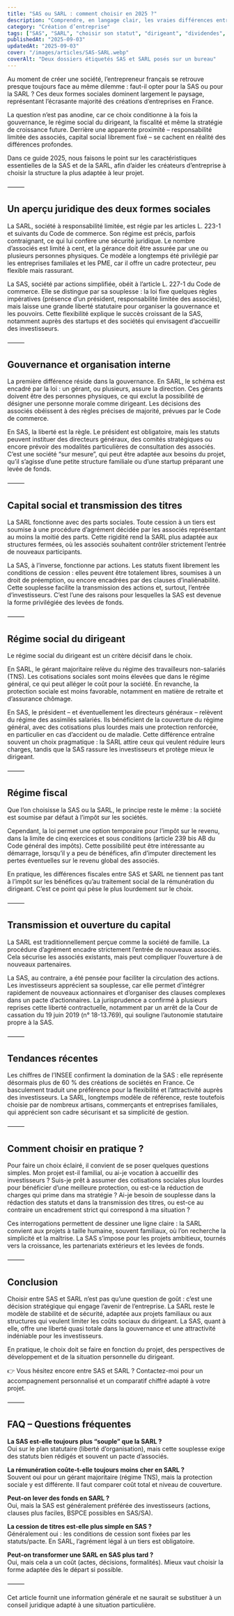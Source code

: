```yaml
---
title: "SAS ou SARL : comment choisir en 2025 ?"
description: "Comprendre, en langage clair, les vraies différences entre SAS et SARL : statut social du dirigeant, dividendes, gouvernance, investisseurs, coûts et conformité — avec points de droit utiles."
category: "Création d’entreprise"
tags: ["SAS", "SARL", "choisir son statut", "dirigeant", "dividendes", "gouvernance", "investisseurs"]
publishedAt: "2025-09-03"
updatedAt: "2025-09-03"
cover: "/images/articles/SAS-SARL.webp"
coverAlt: "Deux dossiers étiquetés SAS et SARL posés sur un bureau"
---
```




Au moment de créer une société, l’entrepreneur français se retrouve presque toujours face au même dilemme : faut-il opter pour la SAS ou pour la SARL ? Ces deux formes sociales dominent largement le paysage, représentant l’écrasante majorité des créations d’entreprises en France.

La question n’est pas anodine, car ce choix conditionne à la fois la gouvernance, le régime social du dirigeant, la fiscalité et même la stratégie de croissance future. Derrière une apparente proximité – responsabilité limitée des associés, capital social librement fixé – se cachent en réalité des différences profondes.

Dans ce guide 2025, nous faisons le point sur les caractéristiques essentielles de la SAS et de la SARL, afin d’aider les créateurs d’entreprise à choisir la structure la plus adaptée à leur projet.

⸻

## Un aperçu juridique des deux formes sociales

La SARL, société à responsabilité limitée, est régie par les articles L. 223-1 et suivants du Code de commerce. Son régime est précis, parfois contraignant, ce qui lui confère une sécurité juridique. Le nombre d’associés est limité à cent, et la gérance doit être assurée par une ou plusieurs personnes physiques. Ce modèle a longtemps été privilégié par les entreprises familiales et les PME, car il offre un cadre protecteur, peu flexible mais rassurant.

La SAS, société par actions simplifiée, obéit à l’article L. 227-1 du Code de commerce. Elle se distingue par sa souplesse : la loi fixe quelques règles impératives (présence d’un président, responsabilité limitée des associés), mais laisse une grande liberté statutaire pour organiser la gouvernance et les pouvoirs. Cette flexibilité explique le succès croissant de la SAS, notamment auprès des startups et des sociétés qui envisagent d’accueillir des investisseurs.

⸻

## Gouvernance et organisation interne

La première différence réside dans la gouvernance. En SARL, le schéma est encadré par la loi : un gérant, ou plusieurs, assure la direction. Ces gérants doivent être des personnes physiques, ce qui exclut la possibilité de désigner une personne morale comme dirigeant. Les décisions des associés obéissent à des règles précises de majorité, prévues par le Code de commerce.

En SAS, la liberté est la règle. Le président est obligatoire, mais les statuts peuvent instituer des directeurs généraux, des comités stratégiques ou encore prévoir des modalités particulières de consultation des associés. C’est une société “sur mesure”, qui peut être adaptée aux besoins du projet, qu’il s’agisse d’une petite structure familiale ou d’une startup préparant une levée de fonds.

⸻

## Capital social et transmission des titres

La SARL fonctionne avec des parts sociales. Toute cession à un tiers est soumise à une procédure d’agrément décidée par les associés représentant au moins la moitié des parts. Cette rigidité rend la SARL plus adaptée aux structures fermées, où les associés souhaitent contrôler strictement l’entrée de nouveaux participants.

La SAS, à l’inverse, fonctionne par actions. Les statuts fixent librement les conditions de cession : elles peuvent être totalement libres, soumises à un droit de préemption, ou encore encadrées par des clauses d’inaliénabilité. Cette souplesse facilite la transmission des actions et, surtout, l’entrée d’investisseurs. C’est l’une des raisons pour lesquelles la SAS est devenue la forme privilégiée des levées de fonds.

⸻

## Régime social du dirigeant

Le régime social du dirigeant est un critère décisif dans le choix.

En SARL, le gérant majoritaire relève du régime des travailleurs non-salariés (TNS). Les cotisations sociales sont moins élevées que dans le régime général, ce qui peut alléger le coût pour la société. En revanche, la protection sociale est moins favorable, notamment en matière de retraite et d’assurance chômage.

En SAS, le président – et éventuellement les directeurs généraux – relèvent du régime des assimilés salariés. Ils bénéficient de la couverture du régime général, avec des cotisations plus lourdes mais une protection renforcée, en particulier en cas d’accident ou de maladie. Cette différence entraîne souvent un choix pragmatique : la SARL attire ceux qui veulent réduire leurs charges, tandis que la SAS rassure les investisseurs et protège mieux le dirigeant.

⸻

## Régime fiscal

Que l’on choisisse la SAS ou la SARL, le principe reste le même : la société est soumise par défaut à l’impôt sur les sociétés.

Cependant, la loi permet une option temporaire pour l’impôt sur le revenu, dans la limite de cinq exercices et sous conditions (article 239 bis AB du Code général des impôts). Cette possibilité peut être intéressante au démarrage, lorsqu’il y a peu de bénéfices, afin d’imputer directement les pertes éventuelles sur le revenu global des associés.

En pratique, les différences fiscales entre SAS et SARL ne tiennent pas tant à l’impôt sur les bénéfices qu’au traitement social de la rémunération du dirigeant. C’est ce point qui pèse le plus lourdement sur le choix.

⸻

## Transmission et ouverture du capital

La SARL est traditionnellement perçue comme la société de famille. La procédure d’agrément encadre strictement l’entrée de nouveaux associés. Cela sécurise les associés existants, mais peut compliquer l’ouverture à de nouveaux partenaires.

La SAS, au contraire, a été pensée pour faciliter la circulation des actions. Les investisseurs apprécient sa souplesse, car elle permet d’intégrer rapidement de nouveaux actionnaires et d’organiser des clauses complexes dans un pacte d’actionnaires. La jurisprudence a confirmé à plusieurs reprises cette liberté contractuelle, notamment par un arrêt de la Cour de cassation du 19 juin 2019 (n° 18-13.769), qui souligne l’autonomie statutaire propre à la SAS.

⸻

## Tendances récentes

Les chiffres de l’INSEE confirment la domination de la SAS : elle représente désormais plus de 60 % des créations de sociétés en France. Ce basculement traduit une préférence pour la flexibilité et l’attractivité auprès des investisseurs. La SARL, longtemps modèle de référence, reste toutefois choisie par de nombreux artisans, commerçants et entreprises familiales, qui apprécient son cadre sécurisant et sa simplicité de gestion.

⸻

## Comment choisir en pratique ?

Pour faire un choix éclairé, il convient de se poser quelques questions simples. Mon projet est-il familial, ou ai-je vocation à accueillir des investisseurs ? Suis-je prêt à assumer des cotisations sociales plus lourdes pour bénéficier d’une meilleure protection, ou est-ce la réduction de charges qui prime dans ma stratégie ? Ai-je besoin de souplesse dans la rédaction des statuts et dans la transmission des titres, ou est-ce au contraire un encadrement strict qui correspond à ma situation ?

Ces interrogations permettent de dessiner une ligne claire : la SARL convient aux projets à taille humaine, souvent familiaux, où l’on recherche la simplicité et la maîtrise. La SAS s’impose pour les projets ambitieux, tournés vers la croissance, les partenariats extérieurs et les levées de fonds.

⸻

## Conclusion

Choisir entre SAS et SARL n’est pas qu’une question de goût : c’est une décision stratégique qui engage l’avenir de l’entreprise. La SARL reste le modèle de stabilité et de sécurité, adaptée aux projets familiaux ou aux structures qui veulent limiter les coûts sociaux du dirigeant. La SAS, quant à elle, offre une liberté quasi totale dans la gouvernance et une attractivité indéniable pour les investisseurs.

En pratique, le choix doit se faire en fonction du projet, des perspectives de développement et de la situation personnelle du dirigeant.

👉 Vous hésitez encore entre SAS et SARL ? Contactez-moi pour un accompagnement personnalisé et un comparatif chiffré adapté à votre projet.

⸻

## FAQ – Questions fréquentes

**La SAS est-elle toujours plus “souple” que la SARL ?**  
Oui sur le plan statutaire (liberté d’organisation), mais cette souplesse exige des statuts bien rédigés et souvent un pacte d’associés.

**La rémunération coûte-t-elle toujours moins cher en SARL ?**  
Souvent oui pour un gérant majoritaire (régime TNS), mais la protection sociale y est différente. Il faut comparer coût total et niveau de couverture.

**Peut-on lever des fonds en SARL ?**  
Oui, mais la SAS est généralement préférée des investisseurs (actions, clauses plus faciles, BSPCE possibles en SAS/SA).

**La cession de titres est-elle plus simple en SAS ?**  
Généralement oui : les conditions de cession sont fixées par les statuts/pacte. En SARL, l’agrément légal à un tiers est obligatoire.

**Peut-on transformer une SARL en SAS plus tard ?**  
Oui, mais cela a un coût (actes, décisions, formalités). Mieux vaut choisir la forme adaptée dès le départ si possible.

⸻

Cet article fournit une information générale et ne saurait se substituer à un conseil juridique adapté à une situation particulière.